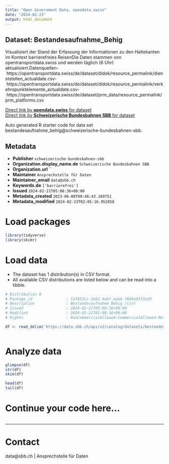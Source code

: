 ```yaml
---
title: "Open Government Data, opendata.swiss"
date: "2024-02-23"
output: html_document
---
```


## Dataset: Bestandesaufnahme_Behig

Visualisiert der Stand der Erfassung der Informationen zu den Haltekanten im Kontext barrierefreies ReisenDie Daten stammen von opentransportdata.swiss und werden täglich (6 Uhr) aktualisiert.Datenquellen- https://opentransportdata.swiss/de/dataset/didok/resource_permalink/dienststellen_actualdate.csv- https://opentransportdata.swiss/de/dataset/didok/resource_permalink/verkehrspunktelemente_actualdate.csv- https://opentransportdata.swiss/de/dataset/prm_data/resource_permalink/prm_platforms.csv

[Direct link by **opendata.swiss** for dataset](https://opendata.swiss/de/dataset/bestandesaufnahme_behig)<br>
[Direct link by **Schweizerische Bundesbahnen SBB** for dataset](https://data.sbb.ch/explore/dataset/bestandesaufnahme_behig/)

Auto generated R starter code for data set bestandesaufnahme_behig@schweizerische-bundesbahnen-sbb.

## Metadata

- **Publisher** `schweizerische-bundesbahnen-sbb`
- **Organization.display_name.de** `Schweizerische Bundesbahnen SBB`
- **Organization.url** ``
- **Maintainer** `Ansprechstelle für Daten`
- **Maintainer_email** `data@sbb.ch`
- **Keywords.de** `['barrierefrei']`
- **Issued** `2024-02-21T05:08:36+00:00`
- **Metadata_created** `2023-06-08T00:46:43.169751`
- **Metadata_modified** `2024-02-23T02:05:16.952858`


# Load packages

```r

library(tidyverse)
library(skimr)

```

# Load data

-   The dataset has 1 distribution(s) in CSV format.
-   All available CSV distributions are listed below and can be read into a tibble.

```r

# Distribution 0
# Package_id               : fa7452cc-2e92-4eb7-aaeb-76b0a63f3a29
# Description              : Bestandesaufnahme_Behig (csv)
# Issued                   : 2024-02-21T05:08:36+00:00
# Modified                 : 2024-02-21T05:08:36+00:00
# Rights                   : NonCommercialAllowed-CommercialAllowed-ReferenceRequired

df <- read_delim('https://data.sbb.ch/api/v2/catalog/datasets/bestandesaufnahme_behig/exports/csv')



```

# Analyze data

```r

glimpse(df)
str(df)
skim(df)

head(df)
tail(df)

```

# Continue your code here...

```r

```

------------------------------------------------------------------------

# Contact

data@sbb.ch | Ansprechstelle für Daten
